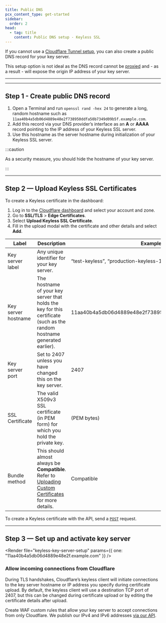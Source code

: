 ```yaml
---
title: Public DNS
pcx_content_type: get-started
sidebar:
  order: 2
head:
  - tag: title
    content: Public DNS setup - Keyless SSL
---
```



If you cannot use a [Cloudflare Tunnel setup](/ssl/keyless-ssl/configuration/cloudflare-tunnel/), you can also create a public DNS record for your key server.

This setup option is not ideal as the DNS record cannot be [proxied](/dns/manage-dns-records/reference/proxied-dns-records/) and - as a result - will expose the origin IP address of your key server.

---

<Render file="keyless-prereqs" />

---

## Step 1 - Create public DNS record

1. Open a Terminal and run `openssl rand -hex 24` to generate a long, random hostname such as `11aa40b4a5db06d4889e48e2f738950ddfa50b7349d09b5f.example.com`.
2. Add this record via your DNS provider’s interface as an **A** or **AAAA** record pointing to the IP address of your Keyless SSL server.
3. Use this hostname as the server hostname during initialization of your Keyless SSL server.

:::caution

As a security measure, you should hide the hostname of your key server.

:::

---

## Step 2 — Upload Keyless SSL Certificates

<Render file="keyless-upload-preamble" />

<Tabs syncKey="dashPlusAPI"> <TabItem label="Dashboard">

To create a Keyless certificate in the dashboard:

1. Log in to the [Cloudflare dashboard](https://dash.cloudflare.com) and select your account and zone.
2. Go to **SSL/TLS** > **Edge Certificates**.
3. Select **Upload Keyless SSL Certificate**.
4. Fill in the upload modal with the certificate and other details and select **Add**.

| Label               | Description                                                                                                                                                    | Example Values                                               |
| ------------------- | -------------------------------------------------------------------------------------------------------------------------------------------------------------- | ------------------------------------------------------------ |
| Key server label    | Any unique identifier for your key server.                                                                                                                     | “test-keyless”, “production-keyless-1”                       |
| Key server hostname | The hostname of your key server that holds the key for this certificate (such as the random hostname generated earlier).                                       | 11aa40b4a5db06d4889e48e2f738950ddfa50b7349d09b5f.example.com |
| Key server port     | Set to 2407 unless you have changed this on the key server.                                                                                                    | 2407                                                         |
| SSL Certificate     | The valid X509v3 SSL certificate (in PEM form) for which you hold the private key.                                                                             | (PEM bytes)                                                  |
| Bundle method       | This should almost always be **Compatible**. Refer to [Uploading Custom Certificates](/ssl/edge-certificates/custom-certificates/uploading/) for more details. | Compatible                                                   |

</TabItem> <TabItem label="API">

To create a Keyless certificate with the API, send a [`POST`](/api/operations/keyless-ssl-for-a-zone-create-keyless-ssl-configuration) request.

</TabItem> </Tabs>

---

## Step 3 — Set up and activate key server

<Render
	file="keyless-key-server-setup"
	params={{ one: "11aa40b4a5db06d4889e48e2f.example.com" }}
/>

### Allow incoming connections from Cloudflare

During TLS handshakes, Cloudflare’s keyless client will initiate connections to the key server hostname or IP address you specify during certificate upload. By default, the keyless client will use a destination TCP port of 2407, but this can be changed during certificate upload or by editing the certificate details after upload.

Create WAF custom rules that allow your key server to accept connections from only Cloudflare. We publish our IPv4 and IPv6 addresses [via our API](/api/operations/cloudflare-i-ps-cloudflare-ip-details).
